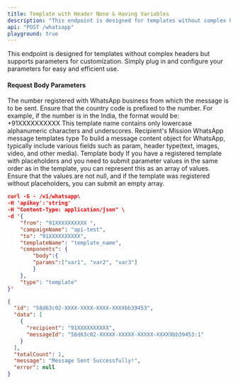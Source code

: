 ```yaml
---
title: Template with Header None & Having Variables
description: "This endpoint is designed for templates without complex headers but supports parameters for customization. Simply plug in and configure your parameters for easy and efficient use."
api: "POST /whatsapp"
playground: true
---
```


This endpoint is designed for templates without complex headers but supports parameters for customization. Simply plug in and configure your parameters for easy and efficient use.

#### Request Body Parameters

<ParamField path="from" type="string" required>
  The number registered with WhatsApp business from which the message is to be
  sent. Ensure that the country code is prefixed to the number. For example, if
  the number is in the India, the format would be: +91XXXXXXXXXX
</ParamField>

<ParamField path="templateName" type="string" required>
  This template name contains only lowercase alphanumeric characters and
  underscores.
</ParamField>

<ParamField path="to" type="string" required>
  Recipient's Mission
</ParamField>

<ParamField path="type" type="string" required>
  WhatsApp message templates type
</ParamField>

<ParamField path="components" type="object" required>
  To build a message content object for WhatsApp, typically include various
  fields such as param, header type(text, images, video, and other media).
</ParamField>

<ParamField path="body" type="object" required>
  Template body
</ParamField>

<ParamField path="params" type="string" required>
  If you have a registered template with placeholders and you need to submit
  parameter values in the same order as in the template, you can represent this
  as an array of values. Ensure that the values are not null, and if the
  template was registered without placeholders, you can submit an empty array.
</ParamField>

<CodeGroup>

```json SampleRequest.json
curl -G - /v1/whatsapp\
-H 'apikey':'string'
-H "Content-Type: application/json" \
-d '{
    "from": "91XXXXXXXXXX ",
    "campaignName": "api-test",
    "to": "91XXXXXXXXXX",
    "templateName": "template_name",
    "components": {
        "body":{
        "params":["var1", "var2", "var3"]
        }
    },
    "type": "template"
}'

```

```json SampleResponse.json
{
  "id": "58d63c02-XXXX-XXXX-XXXX-XXXXbb39453",
  "data": [
    {
      "recipient": "91XXXXXXXXXX",
      "messageId": "58d63c02-XXXXX-XXXXX-XXXXX-XXXX9bb39453:1"
    }
  ],
  "totalCount": 1,
  "message": "Message Sent Successfully!",
  "error": null
}
```

</CodeGroup>
